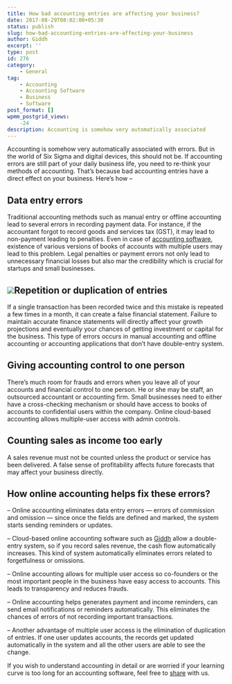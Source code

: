 ```yaml
---
title: How bad accounting entries are affecting your business?
date: 2017-08-29T08:02:00+05:30
status: publish
slug: how-bad-accounting-entries-are-affecting-your-business
author: Giddh
excerpt: ''
type: post
id: 276
category:
    - General
tag:
    - Accounting
    - Accounting Software
    - Business
    - Software
post_format: []
wpmm_postgrid_views:
    -24
description: Accounting is somehow very automatically associated
---
```

Accounting is somehow very automatically associated with errors. But in the world of Six Sigma and digital devices, this should not be. If accounting errors are still part of your daily business life, you need to re-think your methods of accounting. That’s because bad accounting entries have a direct effect on your business. Here’s how –

**Data entry errors**
---------------------

Traditional accounting methods such as manual entry or offline accounting lead to several errors in recording payment data. For instance, if the accountant forgot to record goods and services tax (GST), it may lead to non-payment leading to penalties. Even in case of [accounting software](https://giddh.com/), existence of various versions of books of accounts with multiple users may lead to this problem. Legal penalties or payment errors not only lead to unnecessary financial losses but also mar the credibility which is crucial for startups and small businesses.

<img class="wp-block-image size-large" src = "https://miro.medium.com/max/2112/1*0AR2GUqXil66FjMGic0xpg.jpeg" />**Repetition or duplication of entries**
----------------------------------------

If a single transaction has been recorded twice and this mistake is repeated a few times in a month, it can create a false financial statement. Failure to maintain accurate finance statements will directly affect your growth projections and eventually your chances of getting investment or capital for the business. This type of errors occurs in manual accounting and offline accounting or accounting applications that don’t have double-entry system.

**Giving accounting control to one person**
-------------------------------------------

There’s much room for frauds and errors when you leave all of your accounts and financial control to one person. He or she may be staff, an outsourced accountant or accounting firm. Small businesses need to either have a cross-checking mechanism or should have access to books of accounts to confidential users within the company. Online cloud-based accounting allows multiple-user access with admin controls.

**Counting sales as income too early**
--------------------------------------

A sales revenue must not be counted unless the product or service has been delivered. A false sense of profitability affects future forecasts that may affect your business directly.

**How online accounting helps fix these errors?**
-------------------------------------------------

– Online accounting eliminates data entry errors — errors of commission and omission — since once the fields are defined and marked, the system starts sending reminders or updates.

– Cloud-based online accounting software such as [Giddh](https://giddh.com/) allow a double-entry system, so if you record sales revenue, the cash flow automatically increases. This kind of system automatically eliminates errors related to forgetfulness or omissions.

– Online accounting allows for multiple user access so co-founders or the most important people in the business have easy access to accounts. This leads to transparency and reduces frauds.

– Online accounting helps generates payment and income reminders, can send email notifications or reminders automatically. This eliminates the chances of errors of not recording important transactions.

– Another advantage of multiple user access is the elimination of duplication of entries. If one user updates accounts, the records get updated automatically in the system and all the other users are able to see the change.

If you wish to understand accounting in detail or are worried if your learning curve is too long for an accounting software, feel free to [share](https://giddh.com/#!#contact) with us.